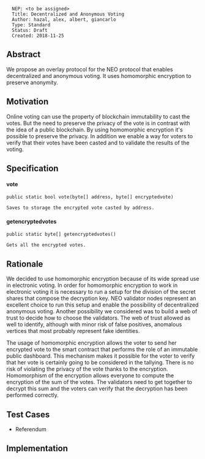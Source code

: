<pre>
  NEP: <to be assigned>
  Title: Decentralized and Anonymous Voting
  Author: hazal, alex, albert, giancarlo
  Type: Standard
  Status: Draft
  Created: 2018-11-25
</pre>

==Abstract==

We propose an overlay protocol for the NEO protocol that enables decentralized and anonymous voting. It uses homomorphic encryption to preserve anonymity.

==Motivation==

Online voting can use the property of blockchain immutability to cast the votes. But the need to preserve the privacy of the vote is in contrast with the idea of a public blockchain. By using homomorphic encryption it's possible to preserve the privacy. In addition we enable a way for voters to verify that their votes have been casted and to validate the results of the voting.

==Specification==

====vote====
 <pre>
public static bool vote(byte[] address, byte[] encryptedvote)
</pre>
 Saves to storage the encrypted vote casted by address.

====getencryptedvotes====
 <pre>
public static byte[] getencryptedvotes()
</pre>
 Gets all the encrypted votes.

==Rationale==

We decided to use homomorphic encryption because of its wide spread use in electronic voting. In order for homomorphic encryption to work in electronic voting it is necessary to run a setup for the division of the secret shares that compose the decryption key. NEO validator nodes represent an excellent choice to run this setup and enable the possibility of decentralized anonymous voting. Another possibility we considered was to build a web of trust to decide how to choose the validators. The web of trust allowed as well to identify, although with minor risk of false positives, anomalous vertices that most probably represent fake identities.

The usage of homomorphic encryption allows the voter to send her encrypted vote to the smart contract that performs the role of an immutable public dashboard. This mechanism makes it possible for the voter to verify that her vote is certainly going to be considered in the tallying. There is no risk of violating the privacy of the vote thanks to the encryption. Homomorphism of the encryption allows everyone to compute the encryption of the sum of the votes. The validators need to get together to decrypt this sum and the voters can verify that the decryption has been performed correctly.

==Test Cases==

* Referendum 

==Implementation==
